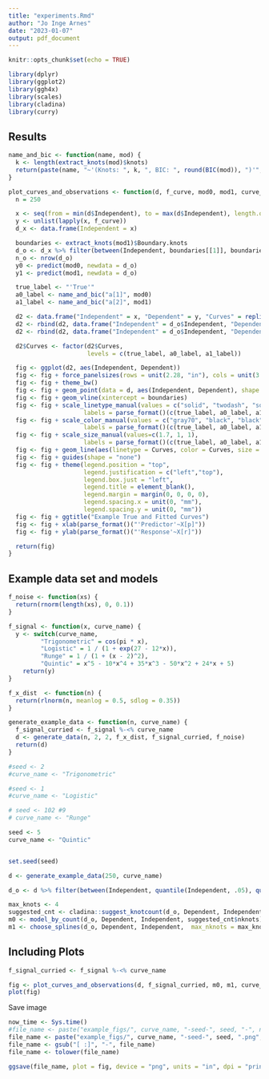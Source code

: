 ---
title: "experiments.Rmd"
author: "Jo Inge Arnes"
date: "2023-01-07"
output: pdf_document
---

```{r setup, include=FALSE}
knitr::opts_chunk$set(echo = TRUE)
```

```{r libraries, include = FALSE}
library(dplyr)
library(ggplot2)
library(ggh4x)
library(scales)
library(cladina)
library(curry)
```

## Results

```{r single-sample-figures, include = FALSE}

name_and_bic <- function(name, mod) {
  k <- length(extract_knots(mod)$knots)
  return(paste(name, "~'(Knots: ", k, ", BIC: ", round(BIC(mod)), ")'", sep = ""))
}

plot_curves_and_observations <- function(d, f_curve, mod0, mod1, curve_name) {
  n = 250

  x <- seq(from = min(d$Independent), to = max(d$Independent), length.out = n)
  y <- unlist(lapply(x, f_curve))
  d_x <- data.frame(Independent = x)

  boundaries <- extract_knots(mod1)$Boundary.knots
  d_o <- d_x %>% filter(between(Independent, boundaries[[1]], boundaries[[2]]))
  n_o <- nrow(d_o)
  y0 <- predict(mod0, newdata = d_o)
  y1 <- predict(mod1, newdata = d_o)

  true_label <- "'True'"
  a0_label <- name_and_bic("a[1]", mod0)
  a1_label <- name_and_bic("a[2]", mod1)

  d2 <- data.frame("Independent" = x, "Dependent" = y, "Curves" = replicate(n, true_label))
  d2 <- rbind(d2, data.frame("Independent" = d_o$Independent, "Dependent" = y0, "Curves" = replicate(n_o, a0_label)))
  d2 <- rbind(d2, data.frame("Independent" = d_o$Independent, "Dependent" = y1, "Curves" = replicate(n_o, a1_label)))

  d2$Curves <- factor(d2$Curves,
                      levels = c(true_label, a0_label, a1_label))

  fig <- ggplot(d2, aes(Independent, Dependent))
  fig <- fig + force_panelsizes(rows = unit(2.28, "in"), cols = unit(3.7, "in"))  
  fig <- fig + theme_bw()
  fig <- fig + geom_point(data = d, aes(Independent, Dependent), shape = 1, color = "gray60")  
  fig <- fig + geom_vline(xintercept = boundaries)
  fig <- fig + scale_linetype_manual(values = c("solid", "twodash", "solid"),
                     labels = parse_format()(c(true_label, a0_label, a1_label)))
  fig <- fig + scale_color_manual(values = c("gray70", "black", "black"),
                     labels = parse_format()(c(true_label, a0_label, a1_label)))
  fig <- fig + scale_size_manual(values=c(1.7, 1, 1),
                     labels = parse_format()(c(true_label, a0_label, a1_label)))
  fig <- fig + geom_line(aes(linetype = Curves, color = Curves, size = Curves))
  fig <- fig + guides(shape = "none")
  fig <- fig + theme(legend.position = "top",
                     legend.justification = c("left","top"),
                     legend.box.just = "left",
                     legend.title = element_blank(),
                     legend.margin = margin(0, 0, 0, 0),
                     legend.spacing.x = unit(0, "mm"),
                     legend.spacing.y = unit(0, "mm"))
  fig <- fig + ggtitle("Example True and Fitted Curves")
  fig <- fig + xlab(parse_format()("'Predictor'~X[p]")) 
  fig <- fig + ylab(parse_format()("'Response'~X[r]"))

  return(fig)
}
```

## Example data set and models

```{r, include = FALSE}
f_noise <- function(xs) {
  return(rnorm(length(xs), 0, 0.1))
}

f_signal <- function(x, curve_name) {
  y <- switch(curve_name,
         "Trigonometric" = cos(pi * x),
         "Logistic" = 1 / (1 + exp(27 - 12*x)),
         "Runge" = 1 / (1 + (x - 2)^2),
         "Quintic" = x^5 - 10*x^4 + 35*x^3 - 50*x^2 + 24*x + 5)
    return(y)
}

f_x_dist  <- function(n) {
  return(rlnorm(n, meanlog = 0.5, sdlog = 0.35))
}

generate_example_data <- function(n, curve_name) {
  f_signal_curried <- f_signal %-<% curve_name
  d <- generate_data(n, 2, 2, f_x_dist, f_signal_curried, f_noise)
  return(d)
}
```

```{r}
#seed <- 2
#curve_name <- "Trigonometric"

#seed <- 1
#curve_name <- "Logistic"

# seed <- 102 #9
# curve_name <- "Runge"

seed <- 5
curve_name <- "Quintic"


set.seed(seed)

d <- generate_example_data(250, curve_name)

d_o <- d %>% filter(between(Independent, quantile(Independent, .05), quantile(Independent, .95)))

max_knots <- 4
suggested_cnt <- cladina::suggest_knotcount(d_o, Dependent, Independent, max_knots, stats::BIC)
m0 <- model_by_count(d_o, Dependent, Independent, suggested_cnt$nknots)
m1 <- choose_splines(d_o, Dependent, Independent,  max_nknots = max_knots, icr_fn = stats::BIC)$model
```

## Including Plots

```{r plot-curves, echo = FALSE}
f_signal_curried <- f_signal %-<% curve_name

fig <- plot_curves_and_observations(d, f_signal_curried, m0, m1, curve_name)
plot(fig)

```

Save image

```{r}
now_time <- Sys.time()
#file_name <- paste("example_figs/", curve_name, "-seed-", seed, "-", now_time, ".png", sep = "")
file_name <- paste("example_figs/", curve_name, "-seed-", seed, ".png", sep = "")
file_name <- gsub("[ :]", "-", file_name)
file_name <- tolower(file_name)

ggsave(file_name, plot = fig, device = "png", units = "in", dpi = "print", height = 3.5, width = 4.5)
```
